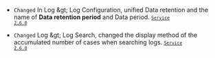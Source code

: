 - <code class="Changed">Changed</code> In <span class="uitext">Log</span> &amp;gt; <span class="uitext">Log Configuration</span>, unified <span class="uitext">Data retention</span> and the name of <strong>Data retention period</strong> and <span class="b600">Data period</span>. <code class='changelog-service'><a href="../release-notes/service/service-2_6_x"><code class='changelog-service'>Service 2.6.0​</code></a></code>

- <code class="Changed">Changed</code> <span class="uitext">Log</span> &amp;gt; <span class="uitext">Log Search</span>, changed the display method of the accumulated number of cases when searching logs. <code class='changelog-service'><a href="../release-notes/service/service-2_6_x"><code class='changelog-service'>Service 2.6.0​</code></a></code>
